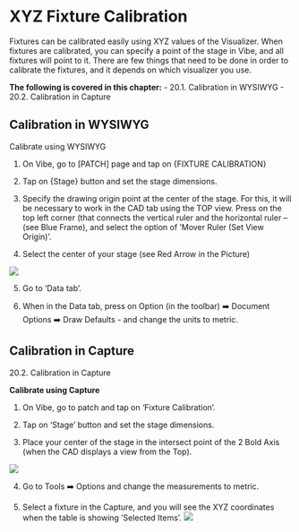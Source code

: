 # XYZ Fixture Calibration
Fixtures can be calibrated easily using XYZ values of the Visualizer. When fixtures are calibrated, you can specify a point of the stage in Vibe, and all fixtures will point to it. There are few things that need to be done in order to calibrate the fixtures, and it depends on which visualizer you use. 


**The following is covered in this chapter:**
- 20.1. Calibration in WYSIWYG
- 20.2. Calibration in Capture


## Calibration in WYSIWYG



Calibrate using WYSIWYG

1.  On Vibe, go to [PATCH] page and tap on {FIXTURE CALIBRATION}
    
2.  Tap on {Stage} button and set the stage dimensions.
    
3.   Specify the drawing origin point at the center of the stage. For this, it will be necessary to work in the CAD tab using the TOP view. Press on the top left corner (that connects the vertical ruler and the horizontal ruler – (see Blue Frame), and select the option of 'Mover Ruler (Set View Origin)ʼ.
    
4.  Select the center of your stage (see Red Arrow in the Picture)
    

![](https://files.gitbook.com/v0/b/gitbook-x-prod.appspot.com/o/spaces%2F3kS90tLsADGm1ocbe7q9%2Fuploads%2Fl24vUCyJ3U8pXylHigOy%2Fimage.png?alt=media&token=0cc76ff2-f5cc-4ee9-ab9d-63e58cff1abd)


5. Go to 'Data tab'.

6. When in the Data tab, press on Option (in the toolbar) ➡️ Document Options ➡️ Draw Defaults - and change the units to metric.


## Calibration in Capture


20.2. Calibration in Capture

**Calibrate using Capture**

1. On Vibe, go to patch and tap on 'Fixture Calibration'.
    
2. Tap on 'Stage' button and set the stage dimensions.
    
3. Place your center of the stage in the intersect point of the 2 Bold Axis (when the CAD displays a view from the Top).
    

![](https://files.gitbook.com/v0/b/gitbook-x-prod.appspot.com/o/spaces%2F3kS90tLsADGm1ocbe7q9%2Fuploads%2FT9hNXHeED9qkRxDqogh3%2Fimage.png?alt=media&token=af4bc822-926e-4755-8976-34ce8b05b5fb)

4. Go to Tools ➡️ Options and change the measurements to metric.

5. Select a fixture in the Capture, and you will see the XYZ coordinates when the table is showing 'Selected Itemsʼ. 
![](https://files.gitbook.com/v0/b/gitbook-x-prod.appspot.com/o/spaces%2F3kS90tLsADGm1ocbe7q9%2Fuploads%2FF2vwwydnOsr7t9zKHmXA%2Fimage.png?alt=media&token=cfca2831-0e8c-4c18-ada2-64bee485e079)



